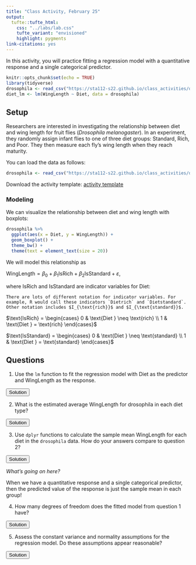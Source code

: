 ```yaml
---
title: "Class Activity, February 25"
output: 
  tufte::tufte_html:
    css: "../labs/lab.css"
    tufte_variant: "envisioned"
    highlight: pygments
link-citations: yes
---
```


In this activity, you will practice fitting a regression model with a quantitative response and a single categorical predictor.

```r
knitr::opts_chunk$set(echo = TRUE)
library(tidyverse)
drosophila <- read_csv("https://sta112-s22.github.io/class_activities/drosophila.csv")
diet_lm <- lm(WingLength ~ Diet, data = drosophila)
```

## Setup

Researchers are interested in investigating the relationship between diet and wing length for fruit flies (*Drosophila melanogaster*). In an experiment, they randomly assign infant flies to one of three diet groups: Standard, Rich, and Poor. They then measure each fly's wing length when they reach maturity.

You can load the data as follows:

```r
drosophila <- read_csv("https://sta112-s22.github.io/class_activities/drosophila.csv")
```

Download the activity template: [activity template](https://sta112-s22.github.io/class_activities/ca_lecture_16_template.Rmd)

### Modeling

We can visualize the relationship between diet and wing length with boxplots:

```r
drosophila %>%
  ggplot(aes(x = Diet, y = WingLength)) +
  geom_boxplot() +
  theme_bw() +
  theme(text = element_text(size = 20))
``` 

We will model this relationship as

$\text{WingLength} = \beta_0 + \beta_1 \text{IsRich} + \beta_2 \text{IsStandard} + \varepsilon$,

where $\text{IsRich}$ and $\text{IsStandard}$ are indicator variables for Diet:

```marginfigure
There are lots of different notation for indicator variables. For example, R would call these indicators `Dietrich` and `Dietstandard`. Other notation includes $I_{\text{rich}}$ and $I_{\text{standard}}$.
```

$\text{IsRich} = \begin{cases} 0 & \text{Diet } \neq \text{rich} \\ 1 & \text{Diet } = \text{rich} \end{cases}$

$\text{IsStandard} = \begin{cases} 0 & \text{Diet } \neq \text{standard} \\ 1 & \text{Diet } = \text{standard} \end{cases}$


## Questions

1. Use the `lm` function to fit the regression model with Diet as the predictor and WingLength as the response.

<SCRIPT>
function ShowAndHide(divid) {
    var x = document.getElementById(divid);
    if (x.style.display == 'none') {
        x.style.display = 'block';
    } else {
        x.style.display = 'none';
    }
}
</SCRIPT>

<BUTTON ONCLICK="ShowAndHide('q1_solution')">Solution</BUTTON>

<DIV ID="q1_solution" STYLE="display:none">
```r
diet_lm <- lm(WingLength ~ Diet, data = drosophila)
```
</DIV>

2. What is the estimated average WingLength for drosophila in each diet type?

<BUTTON ONCLICK="ShowAndHide('q2_solution')">Solution</BUTTON>

<DIV ID="q2_solution" STYLE="display:none">
```r
summary(diet_lm)
```

| Diet | $\widehat{\text{WingLength}}$ |
| --- | --- |
| Poor | 1.88 |
| Rich | 1.88 + 0.16 = 2.04 |
| Standard | 1.88 + 0.12 = 2.00 |

</DIV>

3. Use `dplyr` functions to calculate the sample mean WingLength for each diet in the `drosophila` data. How do your answers compare to question 2?

<BUTTON ONCLICK="ShowAndHide('q3_solution')">Solution</BUTTON>

<DIV ID="q3_solution" STYLE="display:none">
```r
drosophila %>%
  group_by(Diet) %>%
  summarize(mean_WingLength = mean(WingLength))
```

</DIV>

:::{.question}
*What's going on here?*

When we have a quantitative response and a single categorical predictor, then the predicted value of the response is just the sample mean in each group!
:::

4. How many degrees of freedom does the fitted model from question 1 have?

<BUTTON ONCLICK="ShowAndHide('q4_solution')">Solution</BUTTON>

<DIV ID="q4_solution" STYLE="display:none">
The fitted model has 1369 = 1372 - 3 degrees of freedom (remember that we lose one degree of freedom for each parameter we estimate. We estimated $\beta_0, \beta_1, \beta_2$.)

</DIV>

5. Assess the constant variance and normality assumptions for the regression model. Do these assumptions appear reasonable?

<BUTTON ONCLICK="ShowAndHide('q5_solution')">Solution</BUTTON>

<DIV ID="q5_solution" STYLE="display:none">
Residual boxplot:
```r
drosophila %>%
  mutate(resids = residuals(diet_lm)) %>%
  ggplot(aes(x = Diet, y = resids)) +
  geom_boxplot() +
  theme_bw() +
  labs(x = "Diet", 
       y = "Residuals")
```

Residual standard deviation in each group:

```r
drosophila %>%
  mutate(resids = residuals(diet_lm)) %>%
  group_by(Diet) %>%
  summarize(residual_std_dev = sd(resids))
```

QQ plot:

```r
drosophila %>%
  mutate(resids = residuals(diet_lm)) %>%
  ggplot(aes(sample = resids)) +
  geom_qq() +
  geom_qq_line() +
  theme_bw() +
  labs(x = "Theoretical normal quantiles", 
       y = "Observed residual quantiles")
```

Both the constant variance and normality assumptions appear to be violated. For the constant variance assumption, there is noticeably more variability in residuals for the Poor diet group, and the residual standard deviation for the Poor group is more than twice the residual standard deviation for the Standard group. For the normality assumption, the QQ plot shows that the left tail is far away from the theoretical normal distribution.

</DIV>